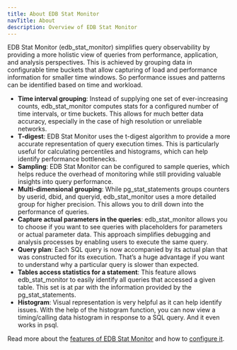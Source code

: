 ```yaml
---
title: About EDB Stat Monitor
navTitle: About
description: Overview of EDB Stat Monitor
---
```


EDB Stat Monitor (edb_stat_monitor) simplifies query observability by providing a more holistic view of queries from performance, application, and analysis perspectives. This is achieved by grouping data in configurable time buckets that allow capturing of load and performance information for smaller time windows. So performance issues and patterns can be identified based on time and workload.

- **Time interval grouping**: Instead of supplying one set of ever-increasing counts, edb_stat_monitor computes stats for a configured number of time intervals, or time buckets. This allows for much better data accuracy, especially in the case of high resolution or unreliable networks.
- **T-digest**: EDB Stat Monitor uses the t-digest algorithm to provide a more accurate representation of query execution times. This is particularly useful for calculating percentiles and histograms, which can help identify performance bottlenecks.
- **Sampling**: EDB Stat Monitor can be configured to sample queries, which helps reduce the overhead of monitoring while still providing valuable insights into query performance.
- **Multi-dimensional grouping**: While pg_stat_statements groups counters by userid, dbid, and queryid, edb_stat_monitor uses a more detailed group for higher precision. This allows you to drill down into the performance of queries.
- **Capture actual parameters in the queries**: edb_stat_monitor allows you to choose if you want to see queries with placeholders for parameters or actual parameter data. This approach simplifies debugging and analysis processes by enabling users to execute the same query.
- **Query plan**: Each SQL query is now accompanied by its actual plan that was constructed for its execution. That’s a huge advantage if you want to understand why a particular query is slower than expected.
- **Tables access statistics for a statement**: This feature allows edb_stat_monitor to easily identify all queries that accessed a given table. This set is at par with the information provided by the pg_stat_statements.
- **Histogram**: Visual representation is very helpful as it can help identify issues. With the help of the histogram function, you can now view a timing/calling data histogram in response to a SQL query. And it even works in psql.

Read more about the [features of EDB Stat Monitor](features) and how to [configure it](configuring).
